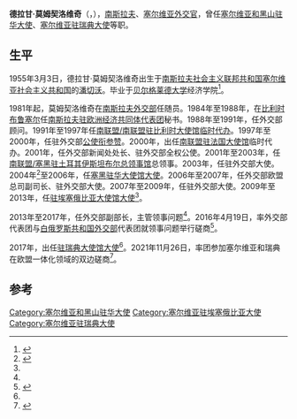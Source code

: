 {{Infobox officeholder
| name                = 德拉甘·莫姆契洛维奇
| image               = 
| office              = [[塞尔维亚驻瑞典大使列表|驻瑞典大使]]
| term_start          = 2017年
| term_end            = 
| predecessor         = 
| successor           = 
| birth_date          = {{Birth date and age|1955|3|3}}
| birth_place         = [[南斯拉夫社会主义联邦共和国|南斯拉夫]][[塞尔维亚|塞尔维亚]][[潘切沃|潘切沃]]
| death_date          = 
| death_place         = 
| party               = 
| otherparty          = 
| spouse              = 
| children            = 
| alma_mater          = 
| signature           = 
| caption             = 
| native_name         = Драган Момчиловић
}}

'''德拉甘·莫姆契洛维奇'''（{{lang-sr|Драган Момчиловић}}，{{bd|1955年|3月3日|}}），[[南斯拉夫|南斯拉夫]]、[[塞尔维亚|塞尔维亚]][[外交官|外交官]]，曾任[[塞尔维亚驻华大使列表|塞尔维亚和黑山驻华大使]]、[[塞尔维亚驻瑞典大使列表|塞尔维亚驻瑞典大使]]等职。

== 生平 ==
1955年3月3日，德拉甘·莫姆契洛维奇出生于[[南斯拉夫社会主义联邦共和国|南斯拉夫社会主义联邦共和国]][[塞爾維亞社會主義共和國|塞尔维亚社会主义共和国]]的[[潘切沃|潘切沃]]。毕业于[[贝尔格莱德大学|贝尔格莱德大学]]经济学院<ref name="mfa.gov.rs">{{cite web |title=Амбасадор |url=http://stockholm.mfa.gov.rs/cir/ambassador.php |website=Амбасадор у Амбасади Републике Србије, Стокхолм / Шведска |accessdate=2021-12-03 |archive-date=2022-06-21 |archive-url=https://web.archive.org/web/20220621054328/http://stockholm.mfa.gov.rs/cir/ambassador.php }}</ref>。

1981年起，莫姆契洛维奇在[[南斯拉夫外交部|南斯拉夫外交部]]任随员。1984年至1988年，在[[比利时|比利时]][[布鲁塞尔|布鲁塞尔]]任[[南斯拉夫驻欧洲经济共同体代表团|南斯拉夫驻欧洲经济共同体代表团]]秘书。1988年至1991年，任外交部顾问。1991年至1997年任[[塞尔维亚驻比利时大使馆|南联盟/南联盟驻比利时大使馆]][[代办|临时代办]]。1997年至2000年，任驻外交部[[公使銜參贊|公使衔参赞]]。2000年，出任[[塞尔维亚驻法国大使馆|南联盟驻法国大使馆]]临时代办。2001年，任外交部新闻处处长、驻外交部全权公使。2001年至2003年，任[[塞尔维亚驻伊斯坦布尔总领事馆|南联盟/塞黑驻土耳其伊斯坦布尔总领事馆]]总领事。2003年，任驻外交部大使。2004年<ref>{{cite web |title=Foreign Minister Li Zhaoxing Meets with Dragan Momcilovic, New Ambassador of Serbia and Montenegro to China |url=https://www.mfa.gov.cn/ce/cgsf//eng/xw/t84310.htm |website=Consulate General of the People's Republic of China in San Francisco |accessdate=2021-12-03 |archive-date=2021-12-03 |archive-url=https://web.archive.org/web/20211203130750/https://www.mfa.gov.cn/ce/cgsf//eng/xw/t84310.htm }}</ref>至2006年，任[[塞尔维亚驻华大使馆|塞黑驻华大使馆]][[塞尔维亚驻华大使列表|大使]]。2006年至2007年，任外交部欧盟总司副司长、驻外交部大使。2007年至2009年，任驻外交部大使。2009年至2013年，任[[塞尔维亚驻埃塞俄比亚大使馆|驻埃塞俄比亚大使馆]][[塞尔维亚驻埃塞俄比亚大使列表|大使]]<ref name="mfa.gov.rs" />。

2013年至2017年，任外交部副部长，主管领事问题<ref name="mfa.gov.rs" />。2016年4月19日，率外交部代表团与[[白俄羅斯外交部|白俄罗斯共和国外交部]]代表团就领事问题举行磋商<ref>{{cite web |title=О белоруско-српским међуминистарским консултацијама за козуларна питања |url=https://serbia.mfa.gov.by/sr/embassy/news/eebd6d7bd2f1edcf.html |website=mfa.gov.by |accessdate=2021-12-03 |date=2016-04-19 |archive-date=2021-12-03 |archive-url=https://web.archive.org/web/20211203125510/https://serbia.mfa.gov.by/sr/embassy/news/eebd6d7bd2f1edcf.html }}</ref>。

2017年，出任[[塞尔维亚驻瑞典大使馆|驻瑞典大使馆]][[塞尔维亚驻瑞典大使列表|大使]]<ref name="mfa.gov.rs" />。2021年11月26日，率团参加塞尔维亚和瑞典在欧盟一体化领域的双边磋商<ref>{{cite web |title=Билатералне консултације Србије и Шведске у области ЕУ интеграције |url=https://mfa.rs/mediji/vesti/bilateralne-konsultacije-srbije-i-svedske-u-oblasti-eu-integracije |website=mfa.rs |accessdate=2021-12-03 |archive-date=2021-12-03 |archive-url=https://web.archive.org/web/20211203125838/https://mfa.rs/mediji/vesti/bilateralne-konsultacije-srbije-i-svedske-u-oblasti-eu-integracije }}</ref>。

== 参考 ==
{{reflist|30em}}

[[Category:塞尔维亚和黑山驻华大使|Category:塞尔维亚和黑山驻华大使]]
[[Category:塞尔维亚驻埃塞俄比亚大使|Category:塞尔维亚驻埃塞俄比亚大使]]
[[Category:塞尔维亚驻瑞典大使|Category:塞尔维亚驻瑞典大使]]